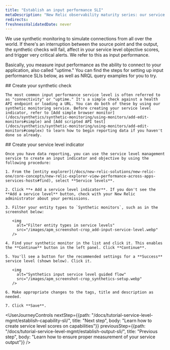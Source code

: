 ```yaml
---
title: "Establish an input performance SLI"
metaDescription: "New Relic observability maturity series: our service level management guide shows you how to easily measure and communicate the overall health, performance, and quality of your digital products and services to all stakeholders."
redirects:
freshnessValidatedDate: never
---
```


We use synthetic monitoring to simulate connections from all over the world. If there's an interruption between the source point and the output, the synthetic checks will fail, affect in your service level objective scores, and trigger very critical alerts. We refer to this as input performance.

Basically, you measure input performance as the ability to connect to your application, also called "uptime." You can find the steps for setting up input performance SLIs below, as well as NRQL query examples for you to try.

<Steps>
  <Step>
    ## Create your synthetic check

    The most common input performance service level is often referred to as "connectivity" or "uptime." It's a simple check against a health API endpoint or loading a URL. You can do both of these by using our synthetic monitoring service. Before creating your service level indicator, refer to [Add simple browser monitor](/docs/synthetics/synthetic-monitoring/using-monitors/add-edit-monitors#simple) and [Add scripted API test](/docs/synthetics/synthetic-monitoring/using-monitors/add-edit-monitors#complex) to learn how to begin reporting data if you haven't done so already.  

  </Step>

  <Step>
    ## Create your service level indicator

    Once you have data reporting, you can use the service level management service to create an input indicator and objective by using the following procedure:

    1. From the [entity explorer](/docs/new-relic-solutions/new-relic-one/core-concepts/new-relic-explorer-view-performance-across-apps-services-hosts#find), select **Service levels**.

    2. Click **+ Add a service level indicator**. If you don't see the **Add a service level** button, check with your New Relic administrator about your permissions.

    3. Filter your entity types to `Synthetic monitors`, such as in the screenshot below:

       <img
         alt="Filter entity types in service levels"
         src="/images/apm_screenshot-crop_add-input-service-level.webp"
       />

    4. Find your synthetic monitor in the list and click it. This enables the **Continue** button in the left panel. Click **Continue**.

    5. You'll see a button for the recommended settings for a **Success** service level (shown below). Click it.

       <img
         alt="Synthetics input service level guided flow"
         src="/images/apm_screenshot-crop_synthetics-setup.webp"
       />

    6. Make appropriate changes to the tags, title and description as needed.

    7. Click **Save**.
  </Step>
</Steps>

<UserJourneyControls
  nextStep={{path: "/docs/tutorial-service-level-mgmt/establish-capability-sli/", title: "Next step", body: "Learn how to create service level scores on capabilities"}}
  previousStep={{path: "/docs/tutorial-service-level-mgmt/establish-output-sli/", title: "Previous step", body: "Learn how to ensure proper measurement of your service output"}}
/>
